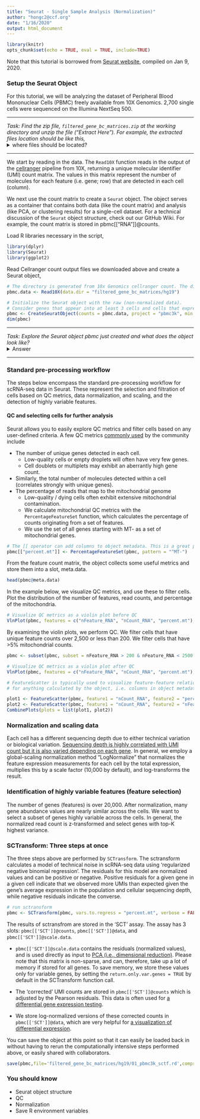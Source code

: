 ```yaml
---
title: "Seurat - Single Sample Analysis (Normalization)"
author: "hongc2@ccf.org"
date: "1/16/2020"
output: html_document
---
```


```r
library(knitr)
opts_chunk$set(echo = TRUE, eval = TRUE, include=TRUE)
```
Note that this tutorial is borrowed from [Seurat website](https://satijalab.org/seurat/pbmc3k_tutorial.html), compiled on Jan 9, 2020.

### Setup the Seurat Object
For this tutorial, we will be analyzing the dataset of Peripheral Blood Mononuclear Cells (PBMC) freely available from 10X Genomics. 2,700 single cells were sequenced on the Illumina NextSeq 500.

***
*Task: Find the zip file, `filtered_gene_bc_matrices.zip` at the working directory and unzip the file ("Extract Here"). For example, the extracted files location should be like this,*
<details>
  <summary>where files should be located?</summary>
```r
include_graphics("media/01_download_pbmc_10x_mtrx_file.png")
```
</details>

***

We start by reading in the data. The `Read10X` function reads in the output of the [cellranger](https://support.10xgenomics.com/single-cell-gene-expression/software/pipelines/latest/what-is-cell-ranger) pipeline from 10X, returning a unique molecular identifier (UMI) count matrix. The values in this matrix represent the number of molecules for each feature (i.e. gene; row) that are detected in each cell (column).

We next use the count matrix to create a `Seurat` object. The object serves as a container that contains both data (like the count matrix) and analysis (like PCA, or clustering results) for a single-cell dataset. For a technical discussion of the `Seurat` object structure, check out our GitHub Wiki. For example, the count matrix is stored in pbmc[["RNA"]]@counts.

Load R libraries necessary in the script,
```r
library(dplyr)
library(Seurat)
library(ggplot2)
```

Read Cellranger count output files we downloaded above and create a Seurat object,
```r
# The directory is generated from 10x Genomics cellranger count. The directory should contain 3 files: barcodes.tsv, genes.tsv, and matrix.mtx. The output will be a sparse matrix (dgCMatrix).
pbmc.data <- Read10X(data.dir = "filtered_gene_bc_matrices/hg19")

# Initialize the Seurat object with the raw (non-normalized data).
# Consider genes that appear into at least 3 cells and cells that express a minimum 100 unique genes
pbmc <- CreateSeuratObject(counts = pbmc.data, project = "pbmc3k", min.cells = 3, min.features = 100)
dim(pbmc)
```

***

*Task: Explore the Seurat object pbmc just created and what does the object look like?*
<details>
  <summary>Answer</summary>
```r
class(pbmc)
getSlots("Seurat")
str(pbmc)
```
</details>

***

### Standard pre-processing workflow
The steps below encompass the standard pre-processing workflow for scRNA-seq data in Seurat. These represent the selection and filtration of cells based on QC metrics, data normalization, and scaling, and the detection of highly variable features.

#### QC and selecting cells for further analysis
Seurat allows you to easily explore QC metrics and filter cells based on any user-defined criteria. A few QC metrics [commonly used](https://www.ncbi.nlm.nih.gov/pmc/articles/PMC4758103/) by the community include

- The number of unique genes detected in each cell.
    - Low-quality cells or empty droplets will often have very few genes.
    - Cell doublets or multiplets may exhibit an aberrantly high gene count.
- Similarly, the total number of molecules detected within a cell (correlates strongly with unique genes).
- The percentage of reads that map to the mitochondrial genome
    - Low-quality / dying cells often exhibit extensive mitochondrial contamination.
    - We calculate mitochondrial QC metrics with the `PercentageFeatureSet` function, which calculates the percentage of counts originating from a set of features.
    - We use the set of all genes starting with MT- as a set of mitochondrial genes.

```r
# The [[ operator can add columns to object metadata. This is a great place to stash QC stats
pbmc[["percent.mt"]] <- PercentageFeatureSet(pbmc, pattern = "^MT-")
```

From the feature count matrix, the object collects some useful metrics and store them into a slot, meta.data.

```r
head(pbmc@meta.data)
```

In the example below, we visualize QC metrics, and use these to filter cells. Plot the distribution of the number of features, read counts, and percentage of the mitochondria.

```r
# Visualize QC metrics as a violin plot before QC
VlnPlot(pbmc, features = c("nFeature_RNA", "nCount_RNA", "percent.mt"), ncol = 3, pt.size=0)
```

By examining the violin plots, we perform QC. We filter cells that have unique feature counts over 2,500 or less than 200. We filter cells that have >5% mitochondrial counts.
```r
pbmc <- subset(pbmc, subset = nFeature_RNA > 200 & nFeature_RNA < 2500 & percent.mt < 5)

# Visualize QC metrics as a violin plot after QC
VlnPlot(pbmc, features = c("nFeature_RNA", "nCount_RNA", "percent.mt"), ncol = 3, pt.size=0)

# FeatureScatter is typically used to visualize feature-feature relationships but can be used
# for anything calculated by the object, i.e. columns in object metadata, PC scores etc.

plot1 <- FeatureScatter(pbmc, feature1 = "nCount_RNA", feature2 = "percent.mt") + theme(legend.position = 'none')
plot2 <- FeatureScatter(pbmc, feature1 = "nCount_RNA", feature2 = "nFeature_RNA") + theme(legend.position = 'none')
CombinePlots(plots = list(plot1, plot2))
```

### Normalization and scaling data
Each cell has a different sequencing depth due to either technical variation or biological variation. <ins>Sequencing depth is highly correlated with UMI count but it is also varied depending on each gene</ins>. In general, we employ a global-scaling normalization method "LogNormalize" that normalizes the feature expression measurements for each cell by the total expression, multiplies this by a scale factor (10,000 by default), and log-transforms the result.

### Identification of highly variable features (feature selection)
The number of genes (features) is over 20,000. After normalization, many gene abundance values are nearly similar across the cells. We want to select a subset of genes highly variable across the cells. In general, the normalized read count is z-transformed and select genes with top-K highest variance.

### SCTransform: Three steps at once
The three steps above are performed by `SCTransform`. The sctransform calculates a model of technical noise in scRNA-seq data using 'regularized negative binomial regression'. The residuals for this model are normalized values and can be positive or negative. Positive residuals for a given gene in a given cell indicate that we observed more UMIs than expected given the gene's average expression in the population and cellular sequencing depth, while negative residuals indicate the converse.

```r
# run sctransform
pbmc <- SCTransform(pbmc, vars.to.regress = "percent.mt", verbose = FALSE)
```

The results of sctransfrom are stored in the 'SCT' assay. The assay has 3 slots: `pbmc[['SCT']]@counts`, `pbmc[['SCT']]@data`, and  `pbmc[['SCT']]@scale.data`.

- `pbmc[['SCT']]@scale.data` contains the residuals (normalized values), and is used directly as input to <ins>PCA (i.e., dimensional reduction)</ins>. Please note that this matrix is non-sparse, and can, therefore, take up a lot of memory if stored for all genes. To save memory, we store these values only for variable genes, by setting the `return.only.var.genes = TRUE` by default in the SCTransform function call.

- The 'corrected' UMI counts are stored in `pbmc[['SCT']]@counts` which is adjusted by the Pearson residuals. This data is often used for <ins>a differential gene expression testing</ins>.

- We store log-normalized versions of these corrected counts in `pbmc[['SCT']]@data`, which are very helpful for <ins>a visualization of differential expression</ins>.

You can save the object at this point so that it can easily be loaded back in without having to rerun the computationally intensive steps performed above, or easily shared with collaborators.
```r
save(pbmc,file='filtered_gene_bc_matrices/hg19/01_pbmc3k_sctf.rd',compress=TRUE)
```

### You should know
- Seurat object structure
- QC
- Normalization
- Save R environment variables